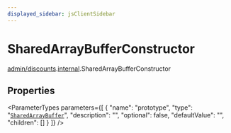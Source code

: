 ```yaml
---
displayed_sidebar: jsClientSidebar
---
```



# SharedArrayBufferConstructor

[admin/discounts](../../modules/admin_discounts.mdx).[internal](../../admin_discounts/modules/admin_discounts.internal.mdx).SharedArrayBufferConstructor

## Properties

<ParameterTypes parameters={[
  {
    "name": "prototype",
    "type": "[`SharedArrayBuffer`](../../admin_discounts/modules/admin_discounts.internal.mdx#sharedarraybuffer)",
    "description": "",
    "optional": false,
    "defaultValue": "",
    "children": []
  }
]} />
